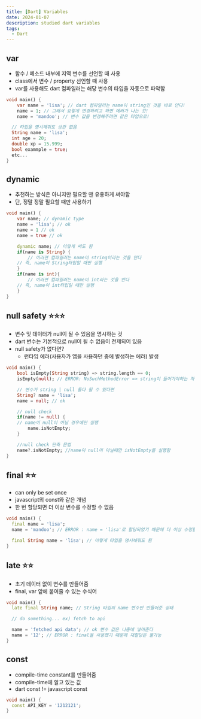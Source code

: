```yaml
---
title: [Dart] Variables
date: 2024-01-07
description: studied dart variables
tags:
  - Dart
---
```


## var

- 함수 / 메소드 내부에 지역 변수를 선언할 때 사용
- class에서 변수 / property 선언할 때 사용
- var를 사용해도 dart 컴파일러는 해당 변수의 타입을 자동으로 파악함

```Dart title=example
void main() {
	var name = 'lisa'; // dart 컴파일러는 name이 string인 것을 바로 안다!
	name = 1; // 그래서 요렇게 변경하려고 하면 에러가 나는 것!
	name = 'mandoo'; // 변수 값을 변경해주려면 같은 타입으로!

  // 타입을 명시해줘도 상관 없음
  String name = 'lisa';
  int age = 20;
  double xp = 15.999;
  bool exammple = true;
  etc...
}
```

## dynamic

- 추천하는 방식은 아니지만 필요할 땐 유용하게 써야함
- 단, 정말 정말 필요할 때만 사용하기

```Dart title=example
void main() {
	var name; // dynamic type
	name = 'lisa'; // ok
	name = 1 // ok
	name = true // ok

	dynamic name; // 이렇게 써도 됨
	if(name is String) {
		// 이러면 컴파일러는 name이 string이라는 것을 안다
    // 즉, name이 String타입일 때만 실행
	}
	if(name is int){
		// 이러면 컴파일러는 name이 int라는 것을 안다
    // 즉, name이 int타입일 때만 실행
	}
}
```

## null safety ⭐️⭐️⭐️

- 변수 및 데이터가 null이 될 수 있음을 명시하는 것
- dart 변수는 기본적으로 null이 될 수 없음이 전제되어 있음
- null safety가 없다면?
  - 런타임 에러(사용자가 앱을 사용하던 중에 발생하는 에러) 발생

```Dart title=example
void main() {
	bool isEmpty(String string) => string.length == 0;
	isEmpty(null); // ERROR: NoSuchMethodError => string이 들어가야하는 자리에 null값이 들어가서 에러남

	// 변수가 string | null 둘다 될 수 있다면
	String? name = 'lisa';
	name = null; // ok

	// null check
	if(name != null) {
    // name이 null이 아닐 경우에만 실행
		name.isNotEmpty;
	}

	//null check 단축 문법
	name?.isNotEmpty; //name이 null이 아닐때만 isNotEmpty를 실행함
}
```

## final ⭐️⭐️

- can only be set once
- javascript의 const와 같은 개념
- 한 번 할당되면 더 이상 변수를 수정할 수 없음

```Dart title=example
void main() {
  final name = 'lisa';
  name = 'mandoo'; // ERROR : name = 'lisa'로 할당되었기 때문에 더 이상 수정할 수 없음

  final String name = 'lisa'; // 이렇게 타입을 명시해줘도 됨
}
```

## late ⭐️⭐️

- 초기 데이터 없이 변수를 만들어줌
- final, var 앞에 붙여줄 수 있는 수식어

```Dart title=example
void main() {
  late final String name; // String 타입의 name 변수만 만들어준 상태

  // do something... ex) fetch to api

  name = 'fetched api data'; // ok 변수 값은 나중에 넣어준다
  name = '12'; // ERROR : final을 사용했기 때문에 재할당은 불가능
}
```

## const

- compile-time constant를 만들어줌
- compile-time에 알고 있는 값
- dart const != javascript const

```Dart title=example
void main() {
  const API_KEY = '1212121';
}
```
